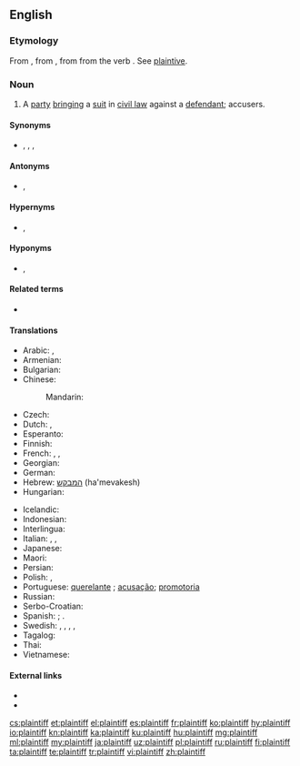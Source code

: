 ==English==
{{wikipedia}}

===Etymology===
From {{etyl|enm|en}} {{m|enm|plaintif}}, from {{etyl|xno|en}}, from {{etyl|fro|en}} {{m|fro|plaintif||complaining; as a noun, one who complains, a plaintiff}} from the verb {{m|fro|plaindre}}. See [[plaintive]].

===Noun===
{{en-noun}}

# {{label|en|legal}} A [[party]] [[bringing]] a [[suit]] in [[civil law]] against a [[defendant]]; accusers.

====Synonyms====
* {{l|en|complainant}}, {{l|en|litigant}}, {{l|en|claimant}} {{qualifier|English law}}, {{l|en|pursuer}} {{qualifier|Scottish law}}

====Antonyms====
* {{l|en|defendant}}, {{l|en|suspect}}

====Hypernyms====
* {{l|en|litigant}}, {{l|en|litigator}}

====Hyponyms====
* {{l|en|suer}}, {{l|en|petitioner}}

====Related terms====
* {{l|en|plaintive}}

====Translations====
{{trans-top|party bringing a suit in civil law against a defendant}}
* Arabic: {{qualifier|indefinite}} {{t|ar|مُدَّعٍ|m}}, {{qualifier|definite}} {{t|ar|اَلْمُدَّعِي}}
* Armenian: {{t+|hy|հայցվոր|sc=Armn}}
* Bulgarian: {{t+|bg|тъжител|m}}
* Chinese:
*: Mandarin: {{t+|cmn|原告|tr=yuángào|sc=Hani}}
* Czech: {{t|cs|žalobce|m}}
* Dutch: {{t+|nl|eiser}}, {{t+|nl|aanklager}}
* Esperanto: {{t|eo|plendanto}}
* Finnish: {{t+|fi|kantaja}}
* French: {{t+|fr|demandeur}}, {{t+|fr|plaignant|m}}, {{t+|fr|plaignante|f}}
* Georgian: {{t|ka|მოსარჩელე|sc=Geor}}
* German: {{t+|de|Kläger|m}}
* Hebrew: [[המבקש]] (ha'mevakesh)
* Hungarian: {{t+|hu|felperes}}
{{trans-mid}}
* Icelandic: {{t|is|stefnandi|m}}
* Indonesian: {{t+|id|penggugat}}
* Interlingua: {{t|ia|demandator}}
* Italian: {{t+|it|querelante|m}}, {{t|it|parte civile|f}}, {{t|it|ricorrente|m}}
* Japanese: {{t+|ja|原告|tr=げんこく, genkoku}}
* Maori: {{t|mi|kaiwhakapae}}
* Persian: {{t+|fa|خواهان|tr=xâhân|sc=fa-Arab}}
* Polish: {{t+|pl|powód|m}}, {{t|pl|powódka|f}}
* Portuguese: [[querelante]] {{g|m|f}}; [[acusação]]; [[promotoria]]
* Russian: {{t+|ru|исте́ц|m}}
* Serbo-Croatian: {{t|sh|жалилац|m|tr=žalilac}}
* Spanish: {{t|es|demandante}}; {{t|es|querellante}}.
* Swedish: {{t|sv|åtalad|c}}, {{t+|sv|svarande|c}}, {{t+|sv|kärande|c}}, {{t|sv|målsägande|c}}, {{t+|sv|målsägare|c}}
* Tagalog: {{t|tl|nagsasakdal}}
* Thai: {{t+|th|โจทก์|sc=Thai}}
* Vietnamese: {{t+|vi|nguyên cáo}}
{{trans-bottom}}

====External links====
* {{R:Webster 1913}}
* {{R:Century 1911}}

[[cs:plaintiff]]
[[et:plaintiff]]
[[el:plaintiff]]
[[es:plaintiff]]
[[fr:plaintiff]]
[[ko:plaintiff]]
[[hy:plaintiff]]
[[io:plaintiff]]
[[kn:plaintiff]]
[[ka:plaintiff]]
[[ku:plaintiff]]
[[hu:plaintiff]]
[[mg:plaintiff]]
[[ml:plaintiff]]
[[my:plaintiff]]
[[ja:plaintiff]]
[[uz:plaintiff]]
[[pl:plaintiff]]
[[ru:plaintiff]]
[[fi:plaintiff]]
[[ta:plaintiff]]
[[te:plaintiff]]
[[tr:plaintiff]]
[[vi:plaintiff]]
[[zh:plaintiff]]